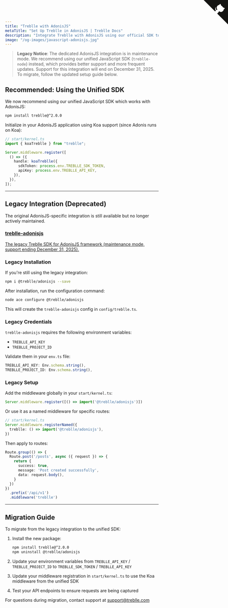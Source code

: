```yaml
---
title: "Treblle with AdonisJS"
metaTitle: "Set Up Treblle in AdonisJS | Treblle Docs"
description: "Integrate Treblle with AdonisJS using our official SDK to capture API requests, track errors, and secure sensitive data. Follow our configuration guide to get started with Treblle for AdonisJS."
image: "/og-images/javascript-adonisjs.jpg"
---
```


> **Legacy Notice**: The dedicated AdonisJS integration is in maintenance mode. We recommend using our unified JavaScript SDK (`treblle-node`) instead, which provides better support and more frequent updates. Support for this integration will end on December 31, 2025. To migrate, follow the updated setup guide below.

## Recommended: Using the Unified SDK

We now recommend using our unified JavaScript SDK which works with AdonisJS:

```sh
npm install treblle@^2.0.0
```

Initialize in your AdonisJS application using Koa support (since Adonis runs on Koa):

```ts
// start/kernel.ts
import { koaTreblle } from "treblle";

Server.middleware.register([
  () => ({
    handle: koaTreblle({
      sdkToken: process.env.TREBLLE_SDK_TOKEN,
      apiKey: process.env.TREBLLE_API_KEY,
    }),
  }),
]);
```

---

## Legacy Integration (Deprecated)

The original AdonisJS-specific integration is still available but no longer actively maintained.

<div class="max-w-full mx-auto shadow-lg rounded-lg overflow-hidden">
  <a href="https://github.com/Treblle/treblle-adonisjs" title="View source on GitHub" aria-label="View source on GitHub" class="relative no-underline">
    <div>
      <svg width="80" height="80" viewBox="0 0 250 250" style="fill:#151513; color:#fff; position: absolute; top: 0; border: 0; right: 0;" aria-hidden="true">
        <path d="M0,0 L115,115 L130,115 L142,142 L250,250 L250,0 Z"></path>
        <path d="M128.3,109.0 C113.8,99.7 119.0,89.6 119.0,89.6 C122.0,82.7 120.5,78.6 120.5,78.6 C119.2,72.0 123.4,76.3 123.4,76.3 C127.3,80.9 125.5,87.3 125.5,87.3 C122.9,97.6 130.6,101.9 134.4,103.2" fill="currentColor" style="transform-origin: 130px 106px;" class="octo-arm"></path>
        <path d="M115.0,115.0 C114.9,115.1 118.7,116.5 119.8,115.4 L133.7,101.6 C136.9,99.2 139.9,98.4 142.2,98.6 C133.8,88.0 127.5,74.4 143.8,58.0 C148.5,53.4 154.0,51.2 159.7,51.0 C160.3,49.4 163.2,43.6 171.4,40.1 C171.4,40.1 176.1,42.5 178.8,56.2 C183.1,58.6 187.2,61.8 190.9,65.4 C194.5,69.0 197.7,73.2 200.1,77.6 C213.8,80.2 216.3,84.9 216.3,84.9 C212.7,93.1 206.9,96.0 205.4,96.6 C205.1,102.4 203.0,107.8 198.3,112.5 C181.9,128.9 168.3,122.5 157.7,114.1 C157.9,116.9 156.7,120.9 152.7,124.9 L141.0,136.5 C139.8,137.7 141.6,141.9 141.8,141.8 Z" fill="currentColor" class="octo-body"></path>
      </svg>
    </div>
    <div class="grid grid-cols-4 gap-4 px-2 py-2">
      <div class="col-span-4">
      	<h3 class="text-xl font-semibold">treblle-adonisjs</h3>
      	<p class="text-sm font-medium">
          The legacy Treblle SDK for AdonisJS framework (maintenance mode, support ending December 31, 2025).
        </p>
      </div>
    </div>
  </a>
</div>

### Legacy Installation

If you're still using the legacy integration:

```sh
npm i @treblle/adonisjs --save
```

After installation, run the configuration command:

```sh
node ace configure @treblle/adonisjs
```

This will create the `treblle-adonisjs` config in `config/treblle.ts`.

### Legacy Credentials

`treblle-adonisjs` requires the following environment variables:

- `TREBLLE_API_KEY`
- `TREBLLE_PROJECT_ID`

Validate them in your `env.ts` file:

```ts
TREBLLE_API_KEY: Env.schema.string(),
TREBLLE_PROJECT_ID: Env.schema.string(),
```

### Legacy Setup

Add the middleware globally in your `start/kernel.ts`:

```ts
Server.middleware.register([() => import('@treblle/adonisjs')])
```

Or use it as a named middleware for specific routes:

```ts
// start/kernel.ts
Server.middleware.registerNamed({
  treblle: () => import('@treblle/adonisjs'),
})
```

Then apply to routes:

```ts
Route.group(() => {
  Route.post('/posts', async ({ request }) => {
    return {
      success: true,
      message: 'Post created successfully',
      data: request.body(),
    }
  })
})
  .prefix('/api/v1')
  .middleware('treblle')
```

---

## Migration Guide

To migrate from the legacy integration to the unified SDK:

1. Install the new package:
   ```sh
   npm install treblle@^2.0.0
   npm uninstall @treblle/adonisjs
   ```

2. Update your environment variables from `TREBLLE_API_KEY` / `TREBLLE_PROJECT_ID` to `TREBLLE_SDK_TOKEN` / `TREBLLE_API_KEY`

3. Update your middleware registration in `start/kernel.ts` to use the Koa middleware from the unified SDK

4. Test your API endpoints to ensure requests are being captured

For questions during migration, contact support at support@treblle.com